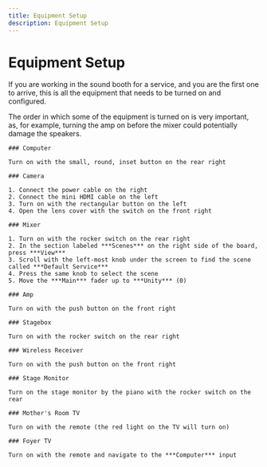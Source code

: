 ```yaml
---
title: Equipment Setup
description: Equipment Setup
---
```



# Equipment Setup

If you are working in the sound booth for a service, and you are the first one to arrive, this is all the equipment that needs to be turned on and configured.

<Callout type="warning">
    The order in which some of the equipment is turned on is very important, as, for example, turning the amp on before the mixer could potentially damage the speakers.
</Callout>

<Steps>

    ### Computer

    Turn on with the small, round, inset button on the rear right

    ### Camera

    1. Connect the power cable on the right
    2. Connect the mini HDMI cable on the left
    3. Turn on with the rectangular button on the left
    4. Open the lens cover with the switch on the front right

    ### Mixer

    1. Turn on with the rocker switch on the rear right
    2. In the section labeled ***Scenes*** on the right side of the board, press ***View***
    3. Scroll with the left-most knob under the screen to find the scene called ***Default Service***
    4. Press the same knob to select the scene
    5. Move the ***Main*** fader up to ***Unity*** (0)

    ### Amp

    Turn on with the push button on the front right

    ### Stagebox

    Turn on with the rocker switch on the rear right

    ### Wireless Receiver

    Turn on with the push button on the front right

    ### Stage Monitor

    Turn on the stage monitor by the piano with the rocker switch on the rear

    ### Mother's Room TV

    Turn on with the remote (the red light on the TV will turn on)

    ### Foyer TV

    Turn on with the remote and navigate to the ***Computer*** input

</Steps>